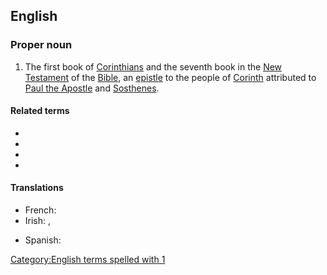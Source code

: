 {{book of the Bible|First Epistle to the Corinthians}}
==English==

===Proper noun===
{{en-proper noun}}

# {{label|en|biblical}} The first book of [[Corinthians]] and the seventh book in the [[New Testament]] of the [[Bible]], an [[epistle]] to the people of [[w:Corinth|Corinth]] attributed to [[w:Paul the Apostle|Paul the Apostle]] and [[w:Sosthenes|Sosthenes]].

====Related terms====
* {{l|en|Cor.}}
* {{l|en|1 Cor.}}
* {{l|en|2 Cor.}}
* {{l|en|2 Corinthians}}

====Translations====
{{trans-top|book of the New Testament}}
* French: {{t|fr|1 Corinthiens}}
* Irish: {{t|ga|Céad Litir Naomh Pól chuig na Corantaigh|f}}, {{t|ga|1 Corantaigh|m-p}}
{{trans-mid}}
* Spanish: {{t|es|1 Corintios|m-p}}
{{trans-bottom}}

[[Category:English terms spelled with 1]]
